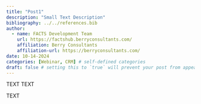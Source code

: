 ```yaml
---
title: "Post1"
description: "Small Text Description"
bibliography: ../../references.bib
author:
  - name: FACTS Development Team
    url: https://factshub.berryconsultants.com/
    affiliation: Berry Consultants
    affiliation-url: https://berryconsultants.com/ 
date: 10-14-2024
categories: [Webinar, CRM] # self-defined categories
draft: false # setting this to `true` will prevent your post from appearing on your listing page until you're ready!
---
```


TEXT
TEXT

TEXT
